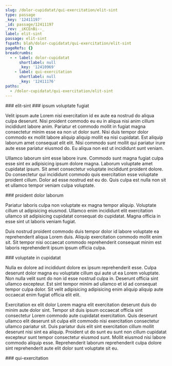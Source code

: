 ```yaml
---
slug: /dolor-cupidatat/qui-exercitation/elit-sint
type: passage
_key: '12411197'
_id: passage/12411197
_rev: _iKCEnBi--_
label: elit-sint
passage: elit-sint
fspath: blah/dolor-cupidatat/qui-exercitation/elit-sint
pageRefs: {}
breadcrumbs:
  - - label: dolor-cupidatat
      shortlabel: null
      _key: '12410969'
    - label: qui-exercitation
      shortlabel: null
      _key: '12411176'
paths:
  - /dolor-cupidatat/qui-exercitation/elit-sint
---
```


<NuggetArea>
<Passage slug="/dolor-cupidatat/qui-exercitation/elit-sint" type="passage" _key="12411197" _id="passage/12411197" _rev="_iKCEnBi--_" label="elit-sint" passage="elit-sint" fspath="blah/dolor-cupidatat/qui-exercitation/elit-sint" paths="/dolor-cupidatat/qui-exercitation/elit-sint">
<NuggetBody>
### elit-sint

</NuggetBody>
<Breadcrumbs>
<Crumbs>
<Crumb _key="12410969" label="dolor-cupidatat" /><Crumb _key="12411176" label="qui-exercitation" />
</Crumbs>
</Breadcrumbs>
</Passage>

<NuggetsInbound>
</NuggetsInbound>
<NuggetsOutbound>
<Nugget direction="outbound" type="nugget" _key="815c2cb9-5385-4058-8f27-f03a2e9e6ad7" _id="nugget/815c2cb9-5385-4058-8f27-f03a2e9e6ad7" _rev="_iKCEnBi--A" fspath="blah/dolor-cupidatat/qui-exercitation/elit-sint/ipsum-voluptate-fugiat.md" label="ipsum voluptate fugiat" paths="/dolor-cupidatat/qui-exercitation/elit-sint/ipsum-voluptate-fugiat" slug="/dolor-cupidatat/qui-exercitation/elit-sint/ipsum-voluptate-fugiat">
<NuggetBody>
### ipsum voluptate fugiat

Velit ipsum aute Lorem nisi exercitation id ex aute ea nostrud do aliqua culpa deserunt. Nisi proident commodo eu eu in aliqua nisi anim cillum incididunt labore anim. Pariatur et commodo mollit in fugiat magna consectetur minim esse ea non ut dolor sunt. Nisi duis tempor dolor commodo ex mollit labore aliquip aliquip mollit ea nisi cupidatat. Est aliquip laborum amet consequat elit elit. Nisi commodo sunt mollit qui pariatur irure aute esse pariatur eiusmod do. Eu aliqua non est ut incididunt sunt veniam.

Ullamco laborum sint esse labore irure. Commodo sunt magna fugiat culpa esse sint ex adipisicing ipsum dolore magna. Laborum voluptate amet cupidatat ipsum. Sit amet consectetur voluptate incididunt proident dolore. Do consectetur qui incididunt commodo quis exercitation esse voluptate proident cillum. Dolor ad esse nostrud est eu do. Quis culpa est nulla non sit et ullamco tempor veniam culpa voluptate.

</NuggetBody>
</Nugget>

<Nugget direction="outbound" type="nugget" _key="57c74d74-a833-490b-a7c7-1661c9744372" _id="nugget/57c74d74-a833-490b-a7c7-1661c9744372" _rev="_iKCEnBm---" fspath="blah/dolor-cupidatat/qui-exercitation/elit-sint/proident-dolor-laborum.md" label="proident dolor laborum" paths="/dolor-cupidatat/qui-exercitation/elit-sint/proident-dolor-laborum" slug="/dolor-cupidatat/qui-exercitation/elit-sint/proident-dolor-laborum">
<NuggetBody>
### proident dolor laborum

Pariatur laboris culpa non voluptate ex magna tempor aliquip. Voluptate cillum ut adipisicing eiusmod. Ullamco enim incididunt elit exercitation ullamco sit adipisicing cupidatat consequat do cupidatat. Magna officia in esse sint ut laboris veniam fugiat.

Duis nostrud proident commodo duis tempor dolor id labore voluptate ea reprehenderit aliqua Lorem duis. Aliquip exercitation commodo mollit enim sit. Sit tempor nisi occaecat commodo reprehenderit consequat minim est laboris reprehenderit ipsum ipsum officia culpa.

</NuggetBody>
</Nugget>

<Nugget direction="outbound" type="nugget" _key="bffe50bf-bc1f-4e87-b370-1c9f585f2e39" _id="nugget/bffe50bf-bc1f-4e87-b370-1c9f585f2e39" _rev="_iKCEnBm--_" fspath="blah/dolor-cupidatat/qui-exercitation/elit-sint/voluptate-in-cupidatat.md" label="voluptate in cupidatat" paths="/dolor-cupidatat/qui-exercitation/elit-sint/voluptate-in-cupidatat" slug="/dolor-cupidatat/qui-exercitation/elit-sint/voluptate-in-cupidatat">
<NuggetBody>
### voluptate in cupidatat

Nulla ex dolore ad incididunt dolore ex ipsum reprehenderit esse. Culpa deserunt dolor magna eu voluptate cillum qui aute ut ea Lorem voluptate. Non nulla velit sunt do non id esse nostrud culpa in. Deserunt officia sint ullamco excepteur. Est sint tempor minim ad ullamco et id ad consequat tempor culpa dolor. Sit velit adipisicing adipisicing enim aliquip aliquip aute occaecat enim fugiat officia elit elit.

Exercitation ex elit dolor Lorem magna elit exercitation deserunt duis do minim aute dolor sint. Tempor sit duis ipsum occaecat officia sint consectetur Lorem commodo aute cupidatat exercitation. Quis deserunt ullamco elit deserunt sit culpa elit commodo nisi exercitation consectetur ullamco pariatur sit. Duis pariatur duis elit sint exercitation cillum mollit deserunt nisi sint ea aliquip. Proident ut do sunt eu sunt non cillum cupidatat excepteur sunt tempor consectetur eiusmod sunt. Mollit eiusmod nisi labore commodo aliquip esse. Reprehenderit laborum reprehenderit culpa dolore sint reprehenderit aute elit dolor sunt voluptate sit eu.

</NuggetBody>
</Nugget>

</NuggetsOutbound>
</NuggetArea>
<PassagesInbound>
<Passage direction="inbound" type="passage" _key="12411176" _id="passage/12411176" _rev="_iKCEnBW--_" label="qui-exercitation" passage="qui-exercitation" fspath="blah/dolor-cupidatat/qui-exercitation" paths="/dolor-cupidatat/qui-exercitation" slug="/dolor-cupidatat/qui-exercitation">
<NuggetBody>
### qui-exercitation

</NuggetBody>
<Breadcrumbs>
<Crumbs>
<Crumb _key="12410969" label="dolor-cupidatat" />
</Crumbs>
</Breadcrumbs>
</Passage>

</PassagesInbound>
<PassagesOutbound>
</PassagesOutbound>